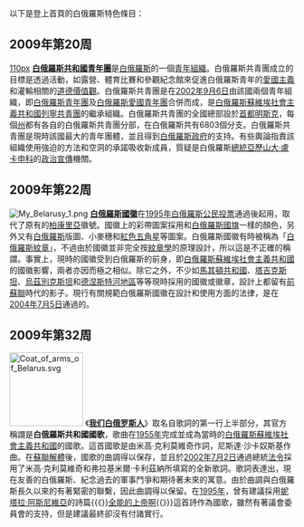 以下是登上首頁的白俄羅斯特色條目：

==2009年第20周==
[[文件:Belarusian_Republican_Youth_Union_members_Minsk.jpg|110px]]
'''[[白俄羅斯共和國青年團|白俄羅斯共和國青年團]]'''是[[白俄羅斯|白俄羅斯]]的一個[[青年組織|青年組織]]。白俄羅斯共青團成立的目標是透過活動，如露營、體育比賽和參觀紀念館來促進白俄羅斯青年的[[愛國主義|愛國主義]]和灌輸相關的[[道德|道德價值觀]]。白俄羅斯共青團是在[[2002年|2002年]][[9月6日|9月6日]]由該國兩個青年組織，即[[白俄羅斯青年團|白俄羅斯青年團]]及[[白俄羅斯愛國青年團|白俄羅斯愛國青年團]]合併而成，是[[白俄羅斯蘇維埃社會主義共和國|白俄羅斯蘇維埃社會主義共和國]][[列寧共青團|列寧共青團]]的繼承組織。白俄羅斯共青團的全國總部設於[[首都|首都]][[明斯克|明斯克]]，每個[[白俄羅斯行政區劃|州]]都有各自的白俄羅斯共青團分部，在白俄羅斯共有6803個分支。白俄羅斯共青團是現時該國最大的青年團體，並且得到[[白俄羅斯政府|白俄羅斯政府]]的支持。有些輿論指責該組織使用強迫的方法和空洞的承諾吸收新成員，質疑是白俄羅斯[[總統|總統]][[亞歷山大·盧卡申科|亞歷山大·盧卡申科]]的[[政治宣傳|政治宣傳]]機關。

==2009年第22周==
[[File:My_Belarusy_1.png|left]]
'''[[白俄羅斯國徽|白俄羅斯國徽]]'''在[[1995年白俄羅斯公民投票|1995年白俄羅斯公民投票]]通過後起用，取代了原有的[[柏康里亞|柏康里亞]]徽號。國徽上的彩帶圖案採用和[[白俄羅斯國旗|白俄羅斯國旗]]一樣的顏色，另外又有[[白俄羅斯|白俄羅斯]]版圖、小麥穗和[[紅色五角星|紅色五角星]]等圖案。白俄羅斯國徽有時被稱為「[[白俄羅斯|白俄羅斯]][[紋章|紋章]]」，不過由於國徽並非完全按[[紋章學|紋章學]]的原理設計，所以這是不正確的稱謂。事實上，現時的國徽受到白俄羅斯的前身，即[[白俄羅斯蘇維埃社會主義共和國|白俄羅斯蘇維埃社會主義共和國]]的國徽影響，兩者亦因而極之相似。除它之外，不少如[[馬其頓共和國|馬其頓共和國]]、[[塔吉克斯坦|塔吉克斯坦]]、[[烏茲別克斯坦|烏茲別克斯坦]]和[[德涅斯特河沿岸摩爾達維亞共和國|德涅斯特河地區]]等等現時採用的國徽或徽章，設計上都留有[[前蘇聯|前蘇聯]]時代的影子。現行有關規範白俄羅斯國徽在設計和使用方面的法律，是在[[2004年|2004年]][[7月5日|7月5日]]通過的。

==2009年第32周==
[[File:Coat_of_arms_of_Belarus.svg|130px]]
《'''[[我们白俄罗斯人|我们白俄罗斯人]]'''》取名自歌詞的第一行上半部分，其官方稱謂是'''白俄羅斯共和國國歌'''，歌曲在[[1955年|1955年]]完成並成為當時的[[白俄羅斯蘇維埃社會主義共和國|白俄羅斯蘇維埃社會主義共和國]]的國歌。這首國歌是由米高·克利莫維奇作詞，尼斯達·沙卡奴斯基作曲。在[[蘇聯解體|蘇聯解體]]後，國歌的曲調得以保存，並且於[[2002年|2002年]][[7月2日|7月2日]]通過總統[[法令|法令]]採用了米高·克利莫維奇和弗拉基米爾·卡利茲納所填寫的全新歌詞。歌詞表達出，現在友善的白俄羅斯、紀念過去的軍事鬥爭和期待著未來的寓意。由於曲調與白俄羅斯長久以來的有著緊密的聯繫，因此曲調得以保留。在[[1995年|1995年]]，曾有建議採用[[妮塔拉·阿斯尼維亞|妮塔拉·阿斯尼維亞]]的詩篇{{《}}[[全能的上帝啊|全能的上帝啊]]{{》}}這首詩作為國歌，雖然有著議會委員會的支持，但是建議最終卻沒有付諸實行。